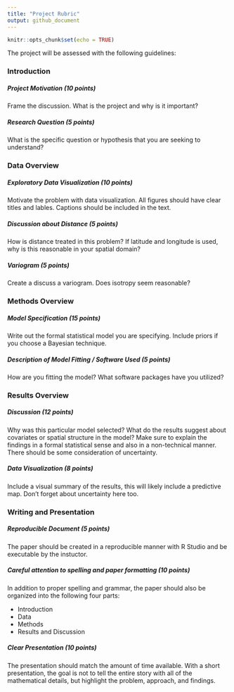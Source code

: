 ```yaml
---
title: "Project Rubric"
output: github_document
---
```


```r
knitr::opts_chunk$set(echo = TRUE)
```


The project will be assessed with the following guidelines:

### Introduction

##### Project Motivation (10 points)
Frame the discussion. What is the project and why is it important?

##### Research Question (5 points)
What is the specific question or hypothesis that you are seeking to understand?

### Data Overview

##### Exploratory Data Visualization (10 points)
Motivate the problem with data visualization. All figures should have clear titles and lables. Captions should be included in the text.

##### Discussion about Distance (5 points)
How is distance treated in this problem? If latitude and longitude is used, why is this reasonable in your spatial domain?

##### Variogram (5 points)
Create a discuss a variogram. Does isotropy seem reasonable?

### Methods Overview

##### Model Specification (15 points)
Write out the formal statistical model you are specifying. Include priors if you choose a Bayesian technique.

##### Description of Model Fitting / Software Used (5 points)
How are you fitting the model? What software packages have you utilized?

### Results Overview

##### Discussion (12 points)
Why was this particular model selected? What do the results suggest about covariates or spatial structure in the model? Make sure to explain the findings in a formal statistical sense and also in a non-technical manner. There should be some consideration of uncertainty.


##### Data Visualization (8 points)
Include a visual summary of the results, this will likely include a predictive map. Don't forget about uncertainty here too.


### Writing and Presentation

##### Reproducible Document (5 points)
The paper should be created in a reproducible manner with R Studio and be executable by the instuctor.

##### Careful attention to spelling and paper formatting (10 points)
In addition to proper spelling and grammar, the paper should also be organized into the following four parts:

- Introduction
- Data
- Methods
- Results and Discussion

##### Clear Presentation (10 points)
The presentation should match the amount of time available. With a short presentation, the goal is not to tell the entire story with all of the mathematical details, but highlight the problem, approach, and findings.
